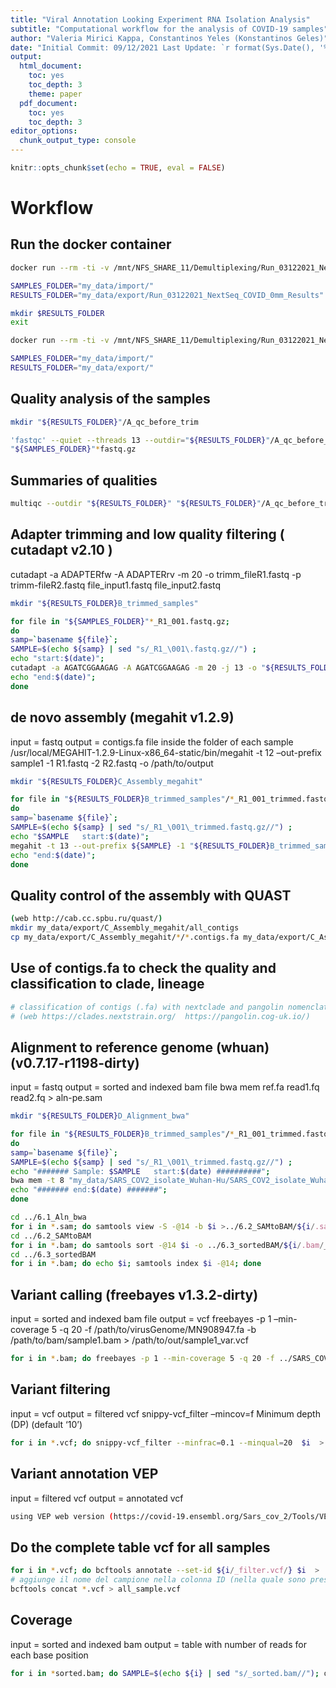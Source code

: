 ```yaml
---
title: "Viral Annotation Looking Experiment RNA Isolation Analysis"
subtitle: "Computational workflow for the analysis of COVID-19 samples"
author: "Valeria Mirici Kappa, Constantinos Yeles (Konstantinos Geles)"
date: "Initial Commit: 09/12/2021 Last Update: `r format(Sys.Date(), '%a %b %d %Y')`"
output:
  html_document:
    toc: yes
    toc_depth: 3
    theme: paper 
  pdf_document:
    toc: yes
    toc_depth: 3
editor_options:
  chunk_output_type: console
---
```


```r
knitr::opts_chunk$set(echo = TRUE, eval = FALSE)
```

# Workflow

## Run the docker container
```bash
docker run --rm -ti -v /mnt/NFS_SHARE_11/Demultiplexing/Run_03122021_NextSeq/1_Demultiplexing_COVID_0mm/COVID_TR/:/home/my_data/import -v /mnt/NFS_SHARE_13/:/home/my_data/export  biohaz/covid

SAMPLES_FOLDER="my_data/import/"
RESULTS_FOLDER="my_data/export/Run_03122021_NextSeq_COVID_0mm_Results"

mkdir $RESULTS_FOLDER
exit 

docker run --rm -ti -v /mnt/NFS_SHARE_11/Demultiplexing/Run_03122021_NextSeq/1_Demultiplexing_COVID_0mm/COVID_TR/:/home/my_data/import -v /mnt/NFS_SHARE_13/Run_03122021_NextSeq_COVID_0mm_Results/:/home/my_data/export  biohaz/covid

SAMPLES_FOLDER="my_data/import/"
RESULTS_FOLDER="my_data/export/"
```

## Quality analysis of the samples
```bash
mkdir "${RESULTS_FOLDER}"/A_qc_before_trim

'fastqc' --quiet --threads 13 --outdir="${RESULTS_FOLDER}"/A_qc_before_trim \
"${SAMPLES_FOLDER}"*fastq.gz 
```

## Summaries of qualities
```bash
multiqc --outdir "${RESULTS_FOLDER}" "${RESULTS_FOLDER}"/A_qc_before_trim
```

## Adapter trimming and low quality filtering ( cutadapt v2.10 )
cutadapt -a ADAPTERfw -A ADAPTERrv -m 20 -o trimm_fileR1.fastq -p trimm-fileR2.fastq file_input1.fastq file_input2.fastq
```bash
mkdir "${RESULTS_FOLDER}B_trimmed_samples" 

for file in "${SAMPLES_FOLDER}"*_R1_001.fastq.gz; 
do 
samp=`basename ${file}`;
SAMPLE=$(echo ${samp} | sed "s/_R1_\001\.fastq.gz//") ;
echo "start:$(date)";
cutadapt -a AGATCGGAAGAG -A AGATCGGAAGAG -m 20 -j 13 -o "${RESULTS_FOLDER}B_trimmed_samples"/${SAMPLE}_R1_001_trimmed.fastq.gz -p "${RESULTS_FOLDER}B_trimmed_samples"/${SAMPLE}_R2_001_trimmed.fastq.gz "${SAMPLES_FOLDER}"${SAMPLE}_R1_001.fastq.gz "${SAMPLES_FOLDER}"${SAMPLE}_R2_001.fastq.gz ; 
echo "end:$(date)";
done
```

## de novo assembly (megahit v1.2.9)
input = fastq
output = contigs.fa file inside the folder of each sample
/usr/local/MEGAHIT-1.2.9-Linux-x86_64-static/bin/megahit -t 12 --out-prefix sample1 -1 R1.fastq -2 R2.fastq -o /path/to/output
```bash
mkdir "${RESULTS_FOLDER}C_Assembly_megahit" 

for file in "${RESULTS_FOLDER}B_trimmed_samples"/*_R1_001_trimmed.fastq.gz; 
do 
samp=`basename ${file}`;
SAMPLE=$(echo ${samp} | sed "s/_R1_\001\_trimmed.fastq.gz//") ;
echo "$SAMPLE   start:$(date)";
megahit -t 13 --out-prefix ${SAMPLE} -1 "${RESULTS_FOLDER}B_trimmed_samples"/${SAMPLE}_R1_001_trimmed.fastq.gz -2 "${RESULTS_FOLDER}B_trimmed_samples"/${SAMPLE}_R2_001_trimmed.fastq.gz -o "${RESULTS_FOLDER}C_Assembly_megahit/${SAMPLE}";
echo "end:$(date)";
done

```

## Quality control of the assembly with QUAST 
```bash
(web http://cab.cc.spbu.ru/quast/)
mkdir my_data/export/C_Assembly_megahit/all_contigs
cp my_data/export/C_Assembly_megahit/*/*.contigs.fa my_data/export/C_Assembly_megahit/all_contigs/
```

## Use of contigs.fa to check the quality and classification to clade, lineage
```bash
# classification of contigs (.fa) with nextclade and pangolin nomenclature 
# (web https://clades.nextstrain.org/  https://pangolin.cog-uk.io/)
```

## Alignment to reference genome (whuan) (v0.7.17-r1198-dirty)

input = fastq
output = sorted and indexed bam file
bwa mem ref.fa read1.fq read2.fq > aln-pe.sam
```bash
mkdir "${RESULTS_FOLDER}D_Alignment_bwa" 

for file in "${RESULTS_FOLDER}B_trimmed_samples"/*_R1_001_trimmed.fastq.gz;
do 
samp=`basename ${file}`;
SAMPLE=$(echo ${samp} | sed "s/_R1_\001\_trimmed.fastq.gz//") ;
echo "####### Sample: $SAMPLE   start:$(date) ##########";
bwa mem -t 8 "my_data/SARS_COV2_isolate_Wuhan-Hu/SARS_COV2_isolate_Wuhan-Hu-1.fasta" "${RESULTS_FOLDER}B_trimmed_samples"/${SAMPLE}_R1_001_trimmed.fastq.gz "${RESULTS_FOLDER}B_trimmed_samples"/${SAMPLE}_R2_001_trimmed.fastq.gz | samtools sort -@5 -o "${RESULTS_FOLDER}D_Alignment_bwa"/${SAMPLE}_sorted.bam
echo "####### end:$(date) #######";
done

cd ../6.1_Aln_bwa
for i in *.sam; do samtools view -S -@14 -b $i >../6.2_SAMtoBAM/${i/.sam/.bam}; done
cd ../6.2_SAMtoBAM
for i in *.bam; do samtools sort -@14 $i -o ../6.3_sortedBAM/${i/.bam/_sorted.bam}; done
cd ../6.3_sortedBAM
for i in *.bam; do echo $i; samtools index $i -@14; done
```

## Variant calling (freebayes  v1.3.2-dirty)
input = sorted and indexed bam file
output = vcf
freebayes -p 1 --min-coverage 5 -q 20 -f /path/to/virusGenome/MN908947.fa -b /path/to/bam/sample1.bam > /path/to/out/sample1_var.vcf
```bash
for i in *.bam; do freebayes -p 1 --min-coverage 5 -q 20 -f ../SARS_COV2_isolate_Wuhan-Hu-1.fasta -b $i  > ../${i/_sorted.bam/.vcf}; done
```

## Variant filtering
input = vcf
output = filtered vcf 
snippy-vcf_filter --mincov=f Minimum depth (DP) (default '10')
```bash
for i in *.vcf; do snippy-vcf_filter --minfrac=0.1 --minqual=20  $i  > 8_filt_vcf_1/${i/.vcf/_filter.vcf} 2> 8_filt_vcf_1/${i/.vcf/_stat.txt}; done
```

## Variant annotation VEP
input = filtered vcf
output = annotated vcf
```bash
using VEP web version (https://covid-19.ensembl.org/Sars_cov_2/Tools/VEP) or commandline 
```

## Do the complete table vcf for all samples
```bash
for i in *.vcf; do bcftools annotate --set-id ${i/_filter.vcf/} $i  > ../9_vcf_ID/${i/_filter.vcf/_vcf_ID.vcf}; done  
# aggiunge il nome del campione nella colonna ID (nella quale sono presenti solo .)
bcftools concat *.vcf > all_sample.vcf

```

## Coverage
input = sorted and indexed bam
output = table with number of reads for each base position 
```bash
for i in *sorted.bam; do SAMPLE=$(echo ${i} | sed "s/_sorted.bam//"); qualimap bamqc -bam ${SAMPLE}_sorted.bam -gff Sars_cov_2.ASM985889v3.101.gff -ip -nt 1 -oc ../4.3_Coverage/${SAMPLE}_nonzerocov.txt -outdir ../4.3_Coverage/${SAMPLE} -outformat PDF:HTML; done
```
